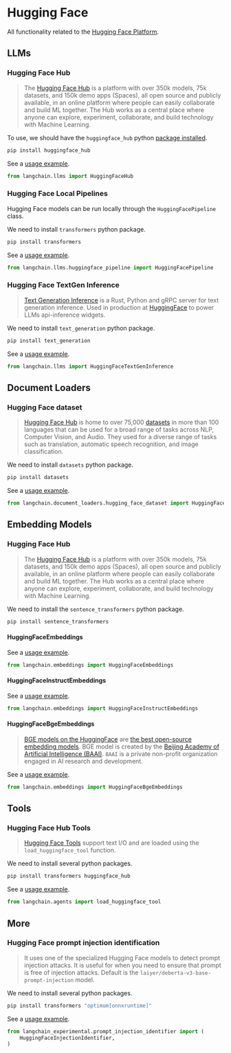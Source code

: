# Hugging Face

All functionality related to the [Hugging Face Platform](https://huggingface.co/).

## LLMs

### Hugging Face Hub

>The [Hugging Face Hub](https://huggingface.co/docs/hub/index) is a platform 
> with over 350k models, 75k datasets, and 150k demo apps (Spaces), all open source 
> and publicly available, in an online platform where people can easily 
> collaborate and build ML together. The Hub works as a central place where anyone 
> can explore, experiment, collaborate, and build technology with Machine Learning.

To use, we should have the `huggingface_hub` python [package installed](https://huggingface.co/docs/huggingface_hub/installation).

```bash
pip install huggingface_hub
```

See a [usage example](/docs/integrations/llms/huggingface_hub).

```python
from langchain.llms import HuggingFaceHub
```

### Hugging Face Local Pipelines

Hugging Face models can be run locally through the `HuggingFacePipeline` class.

We need to install `transformers` python package.

```bash
pip install transformers
```

See a [usage example](/docs/integrations/llms/huggingface_pipelines).

```python
from langchain.llms.huggingface_pipeline import HuggingFacePipeline
```

### Hugging Face TextGen Inference

>[Text Generation Inference](https://github.com/huggingface/text-generation-inference) is 
> a Rust, Python and gRPC server for text generation inference. Used in production at 
> [HuggingFace](https://huggingface.co/) to power LLMs api-inference widgets.

We need to install `text_generation` python package.

```bash
pip install text_generation
```

See a [usage example](/docs/integrations/llms/huggingface_textgen_inference).

```python
from langchain.llms import HuggingFaceTextGenInference
```



## Document Loaders

### Hugging Face dataset

>[Hugging Face Hub](https://huggingface.co/docs/hub/index) is home to over 75,000 
> [datasets](https://huggingface.co/docs/hub/index#datasets) in more than 100 languages 
> that can be used for a broad range of tasks across NLP, Computer Vision, and Audio.
> They used for a diverse range of tasks such as translation, automatic speech 
> recognition, and image classification.

We need to install `datasets` python package.

```bash
pip install datasets
```

See a [usage example](/docs/integrations/document_loaders/hugging_face_dataset).

```python
from langchain.document_loaders.hugging_face_dataset import HuggingFaceDatasetLoader
```


## Embedding Models

### Hugging Face Hub

>The [Hugging Face Hub](https://huggingface.co/docs/hub/index) is a platform 
> with over 350k models, 75k datasets, and 150k demo apps (Spaces), all open source 
> and publicly available, in an online platform where people can easily 
> collaborate and build ML together. The Hub works as a central place where anyone 
> can explore, experiment, collaborate, and build technology with Machine Learning.

We need to install the `sentence_transformers` python package.

```bash
pip install sentence_transformers
```


#### HuggingFaceEmbeddings

See a [usage example](/docs/integrations/text_embedding/huggingfacehub).

```python
from langchain.embeddings import HuggingFaceEmbeddings
```
#### HuggingFaceInstructEmbeddings

See a [usage example](/docs/integrations/text_embedding/instruct_embeddings).

```python
from langchain.embeddings import HuggingFaceInstructEmbeddings
```

#### HuggingFaceBgeEmbeddings

>[BGE models on the HuggingFace](https://huggingface.co/BAAI/bge-large-en) are [the best open-source embedding models](https://huggingface.co/spaces/mteb/leaderboard).
>BGE model is created by the [Beijing Academy of Artificial Intelligence (BAAI)](https://www.baai.ac.cn/english.html). `BAAI` is a private non-profit organization engaged in AI research and development.

See a [usage example](/docs/integrations/text_embedding/bge_huggingface).

```python
from langchain.embeddings import HuggingFaceBgeEmbeddings
```


## Tools

### Hugging Face Hub Tools

>[Hugging Face Tools](https://huggingface.co/docs/transformers/v4.29.0/en/custom_tools) 
> support text I/O and are loaded using the `load_huggingface_tool` function.

We need to install several python packages.

```bash
pip install transformers huggingface_hub
```

See a [usage example](/docs/integrations/tools/huggingface_tools).

```python
from langchain.agents import load_huggingface_tool
```

## More

### Hugging Face prompt injection identification

>It uses one of the specialized Hugging Face models to detect prompt injection attacks.
> It is useful for when you need to ensure that prompt is free of injection attacks.
> Default is the `laiyer/deberta-v3-base-prompt-injection` model.  

We need to install several python packages.

```bash
pip install transformers "optimum[onnxruntime]"
```

See a [usage example](/docs/guides/safety/hugging_face_prompt_injection).

```python
from langchain_experimental.prompt_injection_identifier import (
    HuggingFaceInjectionIdentifier,
)
```

